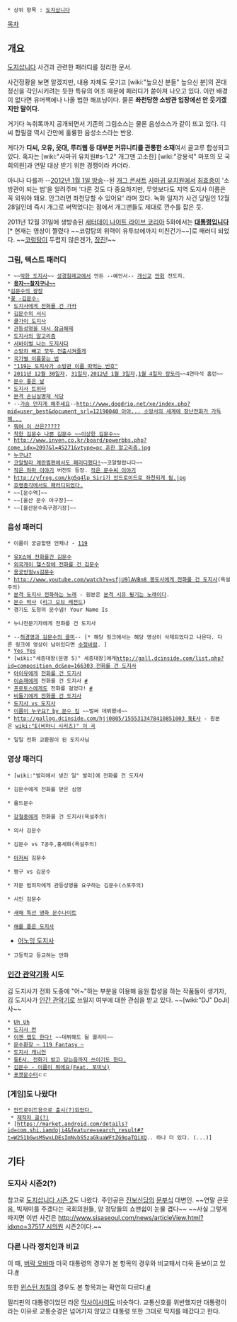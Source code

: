  * 상위 항목 : [[도지삽니다]]

[[목차]]

== 개요 ==

[[도지삽니다]] 사건과 관련한 패러디를 정리한 문서.

사건정황을 보면 알겠지만, 내용 자체도 웃기고 [wiki:"높으신 분들" 높으신 분]의 꼰대 정신을 각인시키려는 듯한 특유의 어조 때문에 패러디가 쏟아져 나오고 있다. 이런 배경이 없다면 유머책에나 나올 법한 해프닝이다. 물론 '''좌천당한 소방관 입장에선 안 웃기겠지만 말이다.'''

거기다 녹취록까지 공개되면서 기존의 그림소스는 물론 음성소스가 같이 뜨고 있다. 디씨 합필갤 역시 간만에 훌륭한 음성소스라는 반응.

게다가 '''디씨, 오유, 웃대, 루리웹 등 대부분 커뮤니티를 관통한 소재'''여서 골고루 합성되고 있다. 혹자는 [wiki:"사마귀 유치원#s-1.2" 개그맨 고소한] [wiki:"강용석" 마포의 모 국회의원]과 연말 대상 받기 위한 경쟁이라 카더라.

아니나 다를까 --[http://youtu.be/WxRf1ldDnNQ 2012년 1월 1일 방송]--된 [[개그 콘서트]] [[사마귀 유치원]]에서 [[최효종]]이 '소방관이 되는 법'을 알려주며 '다른 것도 다 중요하지만, 무엇보다도 지역 도지사 이름은 꼭 외워야 돼요. 안그러면 좌천당할 수 있어요' 라며 깠다. 녹화 일자가 사건 당일인 12월 28일인데 즉시 개그로 써먹었다는 점에서 개그맨들도 제대로 껀수를 잡은 듯.

2011년 12월 31일에 생방송된 [[새터데이 나이트 라이브 코리아]] 5화에서는 '''[http://youtu.be/E1dDLFcBINo 대통령입니다]'''[* 현재는 영상이 짤렸다 ~~코렁탕의 위력이 유투브에까지 미친건가~~]로 패러디 되었다. ~~[[코렁탕]]이 두렵지 않은겐가, [[장진]]!~~

=== 그림, 텍스트 패러디 ===
 * ~~[http://www.chick.com/reading/tracts/0804/0804_01.asp 악한 도지사]~~ [[성경침례교]]에서 만든 --예언서-- [[개신교]] [[만화]] 전도지.
 * '''[http://www.playxp.com/community/funny/view.php?article_id=3701920 용자~~찰지구나~~ ]'''
 *[http://www.todayhumor.co.kr/board/view.php?table=bestofbest&no=62694&pcok=1 김문수의 광장]
 *[http://gall.dcinside.com/composition_dc/166573 꽃 -김문수-]
 * [http://cfile8.uf.tistory.com/image/14274D414EFC15A5031B93 도지사에게 전화를 건 가카] 
 * [http://cfile1.uf.tistory.com/image/111579414EFC15A40FCEBB 김문수의 서시]
 * [http://cfile23.uf.tistory.com/original/11519E3C4EFC1D4238424E 쿨가이 도지사]
 * [http://cfile9.uf.tistory.com/image/130C95414EFC15A1154697 관등성명을 대서 잠금해제]
 * [http://cfile1.uf.tistory.com/image/160E89414EFC15A0148740 도지사의 알고리즘]
 * [http://cfile4.uf.tistory.com/image/160C7A414EFC159F1531D1 서바이벌 나는 도지사다]
 * [http://blog.naver.com/alice92kr?Redirect=Log&logNo=90132394183 소방차 빼고 모두 전출시켜줄게]
 * [http://cfile25.uf.tistory.com/image/165DE9414EFBDC57109CF7 국가별 이름묻는 법]
 * [http://news.naver.com/main/read.nhn?mode=LSD&mid=sec&sid1=102&oid=086&aid=0002055826 "119는 도지사가 소방관 이름 따먹는 번호"]
 * [http://news.khan.co.kr/kh_cartoon/khan_index.html?depth3=kh_cartoon&artid=201112292047412&code=361102 2011년 12월 30일자], [http://news.khan.co.kr/kh_cartoon/khan_index.html?depth2=kh_cartoon&artid=201112301936112&code=361102 31일자],[http://news.khan.co.kr/kh_cartoon/khan_index.html?depth2=kh_cartoon&artid=201201022012062&code=361102 2012년 1월 3일자],[http://news.khan.co.kr/kh_cartoon/khan_index.html?depth2=kh_cartoon&artid=201201032039382&code=361102 1월 4일자 장도리]~~4연타석 홈런~~
 * [http://blog.naver.com/shs1995/120148684178 문수 좋은 날]
 * [https://twitter.com/dojisa_bot 도지사 트위터]
 * [http://desmond.yfrog.com/Himg735/scaled.php?tn=0&server=735&filename=nttjo.jpg&xsize=480&ysize=480 본격 손님실명제 식당]
 * --[[가슴 만지게 해주세요]]--[[http://www.dogdrip.net/xe/index.php?mid=user_best&document_srl=12190040 아아... 소방서의 세계에 장난전화가 가득해...]]
 * [http://todayhumor.co.kr/board/view.php?kind=&ask_time=&search_table_name=&table=bestofbest&no=63333&page=3&keyfield=&keyword=&mn=&nk=&ouscrap_keyword=&ouscrap_no=&s_no=63333&member_kind= 뭐여 이 산은?????]
 * [http://twitter.com/cncfp/status/153283565772222464 착한 김문수 나쁜 김문수 ~~이상한 김문수~~] 
 * [[http://www.inven.co.kr/board/powerbbs.php?come_idx=2097&l=45271&vtype=pc 흔한 알고리즘.jpg]]
 * [http://thimg.todayhumor.co.kr/upfile/201112/1325340051159.jpg 누구냐?]
 * [http://cartoon.media.daum.net/webtoon/viewer/15308 코알랄라 계란찜편에서도 패러디했다!]~~코알랄랍니다~~
 * [[작은 하마 이야기]] 버전도 등장. [http://todayhumor.co.kr/board/view.php?kind=&ask_time=&search_table_name=&table=bestofbest&no=66544&page=6&keyfield=&keyword=&mn=&nk=&ouscrap_keyword=&ouscrap_no=&s_no=66544&member_kind= 작은 문수씨 이야기]
 * [[http://yfrog.com/kg5q4lp Siri가 안드로이드로 좌천되게 됨.jpg]]
 * [http://comic.naver.com/webtoon/detail.nhn?titleId=22897&no=248&weekday=sun 호랭총각에서도 패러디되었다.]
 * ~~[문수역]~~
 * ~~[울산 문수 야구장]~~
 * ~~[울산문수축구경기장]~~ 
=== 음성 패러디 ===
 * 이름이 궁금할땐 언제나 - [[119]]
{{{#!html
<object classid='clsid:d27cdb6e-ae6d-11cf-96b8-444553540000' codebase='http://download.macromedia.com/pub/shockwave/cabs/flash/swflash.cab#version=9,0,0,0'  id='NFPlayer28249' width='500' height='408'><param name='movie' value='http://serviceapi.nmv.naver.com/flash/NFPlayer.swf?vid=B326EAB2ED42D0CEE1212552EBB337C016F9&outKey=V122a0dcd82028af49790a1f9c4b3f1cb3996d14e52e690864a0fa1f9c4b3f1cb3996' /><param name='wmode' value='transparent' /><param name='allowScriptAccess' value='always' /><param name='allowFullScreen' value='true' /><embed src='http://serviceapi.nmv.naver.com/flash/NFPlayer.swf?vid=B326EAB2ED42D0CEE1212552EBB337C016F9&outKey=V122a0dcd82028af49790a1f9c4b3f1cb3996d14e52e690864a0fa1f9c4b3f1cb3996' wmode='transparent' width='500' height='408' allowScriptAccess='always' name='NFPlayer28249' id='NFPlayer28249' allowFullScreen='true' type='application/x-shockwave-flash' /></object>
}}} 
 * [http://gall.dcinside.com/list.php?id=composition_dc&no=166172 유X쇼에 전화를건 김문수]
 * [http://gall.dcinside.com/list.php?id=composition_dc&no=166574 외국게이 헬스장에 전화를 건 김문수]
 * [http://www.playxp.com/community/funny/view.php?article_id=3700721 용궁반점vs김문수]
 * [[http://www.youtube.com/watch?v=sfjU9lAVBn8 봉도사에게 전화를 건 도지사]](욕설주의)
 * [http://www.youtube.com/watch?v=rpqv-w7KdvE 본격 도지사 전화하는 노래] - 원본은 [[본격 시유 튕기는 노래]]이다.
 * [http://gall.dcgame.in/list.php?id=leagueoflegends&no=800017&page=3&recommend=1&recommend=1&bbs= 문수 박사] ([[리그 오브 레전드]]) 
 * 경기도 도청의 문수넴! Your Name Is
{{{#!html
<object width="420" height="315"><param name="movie" value="http://www.youtube.com/v/KCqi15glbpk?version=3&amp;hl=ko_KR"></param><param name="allowFullScreen" value="true"></param><param name="allowscriptaccess" value="always"></param><embed src="http://www.youtube.com/v/KCqi15glbpk?version=3&amp;hl=ko_KR" type="application/x-shockwave-flash" width="420" height="315" allowscriptaccess="always" allowfullscreen="true"></embed></object>
}}}
 * 누나전문기자에게 전화를 건 도지사
{{{#!html
<object width="420" height="315"><param name="movie" value="http://www.youtube.com/v/1aRLRFKWw58?version=3&amp;hl=ko_KR"></param><param name="allowFullScreen" value="true"></param><param name="allowscriptaccess" value="always"></param><embed src="http://www.youtube.com/v/1aRLRFKWw58?version=3&amp;hl=ko_KR" type="application/x-shockwave-flash" width="420" height="315" allowscriptaccess="always" allowfullscreen="true"></embed></object>
}}}
 * --[http://gall.dcinside.com/composition_dc/166571 허경영과 김문수의 콜미]-- [* 해당 링크에서는 해당 영상이 삭제되었다고 나온다. 다른 링크에 영상이 남아있다면 [[수정바람]]. ]
 * [http://todayhumor.co.kr/board/view.php?kind=todaybest&table=humorbest&no=423181 Yes Yes]
 * [wiki:"세종대왕(문명 5)" 세종대왕]에게[[http://gall.dcinside.com/list.php?id=composition_dc&no=166303 전화를 건 도지사]]
 * [[아이유]]에게 [http://www.pgr21.com/zboard4/zboard.php?id=humor&page=2&sn1=&divpage=18&sn=off&ss=on&sc=on&select_arrange=headnum&desc=asc&no=112771 전화를 건 도지사]
 * [[이순재]]에게 전화를 건 도지사 [http://gall.dcinside.com/composition_dc/166487 #]
 * [[프로토스]]에게도 전화를 걸었다! [http://gall.dcinside.com/list.php?id=composition_dc&no=166545&page=2&bbs= #]
 * [http://gall.dcinside.com/composition_dc/166101 비둘기에게 전화를 건 도지사]
 * [http://www.youtube.com/watch?v=MzipxUU4pU4 도지사 vs 도지사]
 * [http://www.youtube.com/watch?v=YwOy62bC22M 이름이 누구요? by 문수 킴] ~~벌써 데뷔했네~~
 * [[http://gallog.dcinside.com/hjj0805/1555313478410851003 돚E사]] - 원본은 [[wiki:"E(비마니 시리즈)" 이 곡]]
{{{#!html
<object type='application/x-shockwave-flash' id='DaumVodPlayer_zSd-9pY6GSE$' width='640px' height='360px' align='middle' classid='clsid:d27cdb6e-ae6d-11cf-96b8-444553540000' codebase='http://fpdownload.macromedia.com/pub/shockwave/cabs/flash/swflash.cab#version=10,3,0,0'><param name='movie' value='http://videofarm.daum.net/controller/player/VodPlayer.swf' /><param name='allowScriptAccess' value='always' /><param name='allowFullScreen' value='true' /><param name='bgcolor' value='#000000' /><param name='wmode' value='window' /><param name='flashvars' value='vid=zSd-9pY6GSE$&playLoc=undefined&alert=true' /><embed src='http://videofarm.daum.net/controller/player/VodPlayer.swf' width='640px' height='360px' allowScriptAccess='always' type='application/x-shockwave-flash' allowFullScreen='true' bgcolor='#000000' flashvars='vid=zSd-9pY6GSE$&playLoc=undefined&alert=true'></embed></object>
}}}
 * 일일 전화 교환원이 된 도지사님

=== 영상 패러디 ===
 * [wiki:"발리에서 생긴 일" 발리]에 전화를 건 도지사
{{{#!html
<embed src='http://flvs.daum.net/flvPlayer.swf?vid=DGB5D5HJZB4$' width='570px' height='350px' allowScriptAccess='always' type='application/x-shockwave-flash' allowFullScreen='true' bgcolor='#000000' ></embed>
}}}
 * 김문수에게 전화를 받은 심영
{{{#!html
<embed src='http://flvs.daum.net/flvPlayer.swf?vid=LrqQGwoTPwY$' width='642px' height='390px' allowScriptAccess='always' type='application/x-shockwave-flash' allowFullScreen='true' bgcolor='#000000' ></embed>
}}}
 * 올드문수
{{{#!html
<object type='application/x-shockwave-flash' id='twVS8ET9E_g$' width='570px' height='390px' align='middle' classid='clsid:d27cdb6e-ae6d-11cf-96b8-444553540000' codebase='http://fpdownload.macromedia.com/pub/shockwave/cabs/flash/swflash.cab#version=9,0,0,0'><param name='movie' value='http://flvs.daum.net/flvPlayer.swf?vid=twVS8ET9E_g$' /><param name='allowScriptAccess' value='always' /><param name='allowFullScreen' value='true' /><param name='bgcolor' value='#000000' /><param name='wmode' value='opaque' /><embed src='http://flvs.daum.net/flvPlayer.swf?vid=twVS8ET9E_g$' width='570px' height='390px' allowScriptAccess='always' type='application/x-shockwave-flash' allowFullScreen='true' bgcolor='#000000' ></embed></object>
}}}
 * [[강철중]]에게 전화를 건 도지사(욕설주의)
{{{#!html
<object type='application/x-shockwave-flash' id='SGoY6gUBvxM$' width='570px' height='390px' align='middle' classid='clsid:d27cdb6e-ae6d-11cf-96b8-444553540000' codebase='http://fpdownload.macromedia.com/pub/shockwave/cabs/flash/swflash.cab#version=9,0,0,0'><param name='movie' value='http://flvs.daum.net/flvPlayer.swf?vid=SGoY6gUBvxM$' /><param name='allowScriptAccess' value='always' /><param name='allowFullScreen' value='true' /><param name='bgcolor' value='#000000' /><param name='wmode' value='opaque' /><embed src='http://flvs.daum.net/flvPlayer.swf?vid=SGoY6gUBvxM$' width='570px' height='390px' allowScriptAccess='always' type='application/x-shockwave-flash' allowFullScreen='true' bgcolor='#000000' ></embed></object>
}}}
 * 의사 김문수
{{{#!html
<object type='application/x-shockwave-flash' id='KjkKkkwo-7g$' width='570px' height='390px' align='middle' classid='clsid:d27cdb6e-ae6d-11cf-96b8-444553540000' codebase='http://fpdownload.macromedia.com/pub/shockwave/cabs/flash/swflash.cab#version=9,0,0,0'><param name='movie' value='http://flvs.daum.net/flvPlayer.swf?vid=KjkKkkwo-7g$' /><param name='allowScriptAccess' value='always' /><param name='allowFullScreen' value='true' /><param name='bgcolor' value='#000000' /><param name='wmode' value='opaque' /><embed src='http://flvs.daum.net/flvPlayer.swf?vid=KjkKkkwo-7g$' width='570px' height='390px' allowScriptAccess='always' type='application/x-shockwave-flash' allowFullScreen='true' bgcolor='#000000' ></embed></object>
}}}
 * 김문수 vs 7공주,홍세화(욕설주의)
{{{#!html
<object width="420" height="315"><param name="movie" value="http://www.youtube.com/v/DbY59TixlpI?version=3&amp;hl=ko_KR"></param><param name="allowFullScreen" value="true"></param><param name="allowscriptaccess" value="always"></param><embed src="http://www.youtube.com/v/DbY59TixlpI?version=3&amp;hl=ko_KR" type="application/x-shockwave-flash" width="420" height="315" allowscriptaccess="always" allowfullscreen="true"></embed></object>
}}}
 * [[아저씨]] 김문수
{{{#!html
<object type='application/x-shockwave-flash' id='v5487sD1E106aO01iBsaBiO' width='570px' height='390px' align='middle' classid='clsid:d27cdb6e-ae6d-11cf-96b8-444553540000' codebase='http://fpdownload.macromedia.com/pub/shockwave/cabs/flash/swflash.cab#version=9,0,0,0'><param name='movie' value='http://flvs.daum.net/flvPlayer.swf?vid=v5487sD1E106aO01iBsaBiO' /><param name='allowScriptAccess' value='always' /><param name='allowFullScreen' value='true' /><param name='bgcolor' value='#000000' /><param name='wmode' value='opaque' /><embed src='http://flvs.daum.net/flvPlayer.swf?vid=v5487sD1E106aO01iBsaBiO' width='570px' height='390px' allowScriptAccess='always' type='application/x-shockwave-flash' allowFullScreen='true' bgcolor='#000000' ></embed></object>
}}}
 * 짱구 vs 김문수
{{{#!html
<object type='application/x-shockwave-flash' id='v577c0X04n74Yn5O554MOC4' width='570px' height='390px' align='middle' classid='clsid:d27cdb6e-ae6d-11cf-96b8-444553540000' codebase='http://fpdownload.macromedia.com/pub/shockwave/cabs/flash/swflash.cab#version=9,0,0,0'><param name='movie' value='http://flvs.daum.net/flvPlayer.swf?vid=v577c0X04n74Yn5O554MOC4' /><param name='allowScriptAccess' value='always' /><param name='allowFullScreen' value='true' /><param name='bgcolor' value='#000000' /><param name='wmode' value='opaque' /><embed src='http://flvs.daum.net/flvPlayer.swf?vid=v577c0X04n74Yn5O554MOC4' width='570px' height='390px' allowScriptAccess='always' type='application/x-shockwave-flash' allowFullScreen='true' bgcolor='#000000' ></embed></object>
}}}
 * 자문 범죄자에게 관등성명을 요구하는 김문수(스포주의)
{{{#!html
<object type='application/x-shockwave-flash' id='5Loib3f3xbE$' width='642px' height='390px' align='middle' classid='clsid:d27cdb6e-ae6d-11cf-96b8-444553540000' codebase='http://fpdownload.macromedia.com/pub/shockwave/cabs/flash/swflash.cab#version=9,0,0,0'><param name='movie' value='http://flvs.daum.net/flvPlayer.swf?vid=5Loib3f3xbE$' /><param name='allowScriptAccess' value='always' /><param name='allowFullScreen' value='true' /><param name='bgcolor' value='#000000' /><param name='wmode' value='opaque' /><embed src='http://flvs.daum.net/flvPlayer.swf?vid=5Loib3f3xbE$' width='642px' height='390px' allowScriptAccess='always' type='application/x-shockwave-flash' allowFullScreen='true' bgcolor='#000000' ></embed></object>
}}}
 * 시인 김문수
{{{#!html
<object type='application/x-shockwave-flash' id='Fr7oJhTxJvM$' width='642px' height='390px' align='middle' classid='clsid:d27cdb6e-ae6d-11cf-96b8-444553540000' codebase='http://fpdownload.macromedia.com/pub/shockwave/cabs/flash/swflash.cab#version=9,0,0,0'><param name='movie' value='http://flvs.daum.net/flvPlayer.swf?vid=Fr7oJhTxJvM$' /><param name='allowScriptAccess' value='always' /><param name='allowFullScreen' value='true' /><param name='bgcolor' value='#000000' /><param name='wmode' value='opaque' /><embed src='http://flvs.daum.net/flvPlayer.swf?vid=Fr7oJhTxJvM$' width='642px' height='390px' allowScriptAccess='always' type='application/x-shockwave-flash' allowFullScreen='true' bgcolor='#000000' ></embed></object>
}}}
 * [http://gall.dcinside.com/list.php?id=hit&no=10719 새해 특선 영화 문수나이트]
{{{#!html
<object classid='clsid:d27cdb6e-ae6d-11cf-96b8-444553540000' codebase='http://download.macromedia.com/pub/shockwave/cabs/flash/swflash.cab#version=9,0,0,0'  id='NFPlayer67745' width='500' height='408'><param name='movie' value='http://serviceapi.nmv.naver.com/flash/NFPlayer.swf?vid=44EF99525862318C0CC624E10033CB9032CF&outKey=V124995025862318c0cc624e10033cb9032cfb7d4806292f3003d24e10033cb9032cf' /><param name='wmode' value='transparent' /><param name='allowScriptAccess' value='always' /><param name='allowFullScreen' value='true' /><embed src='http://serviceapi.nmv.naver.com/flash/NFPlayer.swf?vid=44EF99525862318C0CC624E10033CB9032CF&outKey=V124995025862318c0cc624e10033cb9032cfb7d4806292f3003d24e10033cb9032cf' wmode='transparent' width='500' height='408' allowScriptAccess='always' name='NFPlayer67745' id='NFPlayer67745' allowFullScreen='true' type='application/x-shockwave-flash' /></object>
}}}
 * [http://gall.dcinside.com/hit/10734 해를 품은 도지사]
{{{#!html
<object type='application/x-shockwave-flash' id='pqrjm5rz6Pk$' width='642px' height='390px' align='middle' classid='clsid:d27cdb6e-ae6d-11cf-96b8-444553540000' codebase='http://fpdownload.macromedia.com/pub/shockwave/cabs/flash/swflash.cab#version=9,0,0,0'><param name='movie' value='http://flvs.daum.net/flvPlayer.swf?vid=pqrjm5rz6Pk$' /><param name='allowScriptAccess' value='always' /><param name='allowFullScreen' value='true' /><param name='bgcolor' value='#000000' /><param name='wmode' value='opaque' /><embed src='http://flvs.daum.net/flvPlayer.swf?vid=pqrjm5rz6Pk$' width='642px' height='390px' allowScriptAccess='always' type='application/x-shockwave-flash' allowFullScreen='true' bgcolor='#000000' ></embed></object>
}}}

* [http://gall.dcinside.com/board/view/?id=composition_dc&no=166746&page= 어노잉 도지사]
{{{#!html
<object type='application/x-shockwave-flash' id='DaumVodPlayer_gf5fIiEnVRY$' width='640px' height='360px' align='middle' classid='clsid:d27cdb6e-ae6d-11cf-96b8-444553540000' codebase='http://fpdownload.macromedia.com/pub/shockwave/cabs/flash/swflash.cab#version=10,3,0,0'><param name='movie' value='http://videofarm.daum.net/controller/player/VodPlayer.swf' /><param name='allowScriptAccess' value='always' /><param name='allowFullScreen' value='true' /><param name='bgcolor' value='#000000' /><param name='wmode' value='window' /><param name='flashvars' value='vid=gf5fIiEnVRY$&playLoc=undefined&alert=true' /><embed src='http://videofarm.daum.net/controller/player/VodPlayer.swf' width='640px' height='360px' allowScriptAccess='always' type='application/x-shockwave-flash' allowFullScreen='true' bgcolor='#000000' flashvars='vid=gf5fIiEnVRY$&playLoc=undefined&alert=true'></embed></object>
}}}

 * 고등학교 등교하는 만화
{{{#!html
<iframe width="640" height="360" src="//www.youtube.com/embed/c7D1xQ4wbaE" frameborder="0" allowfullscreen></iframe>
}}}
=== [[인간 관악기]]화 시도 ===
김 도지사가 전화 도중에 "어~"하는 부분을 이용해 음원 합성을 하는 작품들이 생기자, 김 도지사가 [[인간 관악기]]로 쓰일지 여부에 대한 관심을 받고 있다. ~~[wiki:"DJ" DoJi]사~~

 * [http://www.youtube.com/watch?v=Fi3Adsgp_X0 Uh Uh]
 * [http://gall.dcinside.com/list.php?id=composition_dc&no=166455 도지사 런]
 * [http://gall.dcinside.com/list.php?id=composition_dc&no=167348 이젠 랩도 한다!] ~~데뷔해도 될 퀄리티~~
 * [http://gall.dcinside.com/list.php?id=composition_dc&no=166576&page=1&bbs= 문수환장 ~ 119 Fantasy ~]
 * [http://heartbrea.kr/index.php?mid=composition&document_srl=1988087 도지사 캐니언]
 * [http://gall.dcinside.com/list.php?id=composition_dc&no=168217&page=1&recommend=1&recommend=1&bbs= 돚E사. 전화기 받고 닫는음까지 쓰이기도 한다.]
 * [http://todayhumor.co.kr/board/view.php?table=star&no=158173&s_no=158173&page=1 김문수 - 이름이 뭐에요(Feat. 포미닛)] 
 * [http://heartbrea.kr/index.php?mid=composition&search_target=title&search_keyword=%EB%AC%B8%EC%88%98&entry=document_srl/2784547/page/1 포켓문수터]ㄷㄷ
=== [게임]도 나왔다! ===
 * [https://market.android.com/details?id=com.moonsoo.kim 안드로이드용으로 출시(?)되었다.]
  * [http://gall.dcinside.com/composition_dc/166435 제작자 글(?)]
 * [https://market.android.com/details?id=com.shi.iamdoji4&feature=search_result#?t=W251bGwsMSwxLDEsImNvbS5zaGkuaWFtZG9qaTQiXQ.. 하나 더 있다. (...)]

== 기타 ==
=== 도지사 시즌2(?) ===
참고로 [http://news.chosun.com/site/data/html_dir/2011/12/30/2011123002006.html 도지삽니다 시즌 2]도 나왔다. 주인공은 [[진보신당]]의 [[문부식]] 대변인. ~~연말 큰웃음, 빅재미를 주겠다는 국회의원들, 양 정당들의 쇼맨쉽이 눈물 겹다~~
~~사실 그렇게 따지면 이번 사건은 [[http://www.sisaseoul.com/news/articleView.html?idxno=37517 시의원]] 시즌2이다.~~

=== 다른 나라 정치인과 비교 ===
이 때, [[버락 오바마]] 미국 대통령의 경우가 본 항목의 경우와 비교돼서 더욱 돋보이고 있다.[http://gall.dcinside.com/list.php?id=fantasy&no=1919705 #]

또한 [[윈스턴 처칠]]의 경우도 본 항목과는 확연히 다르다.[http://www.joungul.co.kr/admonition/admonition1/%C0%CF%C8%AD_18762.asp #]

필리핀의 대통령이었던 라몬 [[막사이사이]]도 비슷하다.
교통신호를 위반했지만 대통령이라는 이유로 교통순경은 넘어가지 않았고 대통령 또한 그대로 딱지를 떼갔다고 한다.
